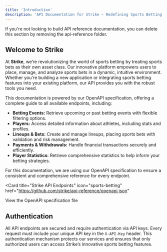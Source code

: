 ```yaml
---
title: 'Introduction'
description: 'API Documentation for Strike – Redefining Sports Betting as Its Own Asset Class'
---
```


<Note>
  If you're not looking to build API reference documentation, you can delete this section by removing the api-reference folder.
</Note>

## Welcome to Strike

At **Strike**, we’re revolutionizing the world of sports betting by treating sports bets as their own asset class. Our innovative platform empowers users to place, manage, and analyze sports bets in a dynamic, intuitive environment. Whether you're building a new application or integrating sports betting features into your existing platform, our API provides you with the robust tools you need.

This documentation is powered by our OpenAPI specification, offering a complete guide to all available endpoints, including:

- **Betting Events:** Retrieve upcoming or past betting events with flexible filtering options.
- **Players:** Access detailed information about athletes, including stats and profiles.
- **Lineups & Bets:** Create and manage lineups, placing sports bets with validation and risk management.
- **Payments & Withdrawals:** Handle financial transactions securely and efficiently.
- **Player Statistics:** Retrieve comprehensive statistics to help inform your betting strategies.


For this documentation, we are using our OpenAPI specification to ensure a consistent and comprehensive reference for every endpoint.

<Card
  title="Strike API Endpoints"
  icon="sports-betting"
  href="https://github.com/strike/api-reference/openapi.json"
>
  View the OpenAPI specification file
</Card>

## Authentication

All API endpoints are secured and require authentication via API keys. Every request must include your unique API key in the `X-API-Key` header. This authentication mechanism protects our services and ensures that only authorized users can access Strike’s innovative sports betting features.
